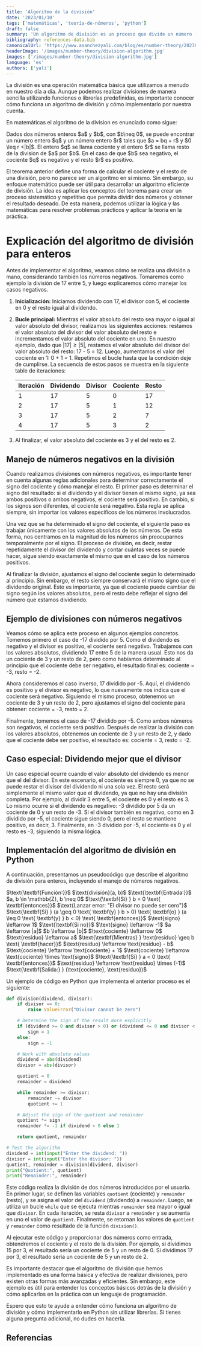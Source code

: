 ```yaml
---
title: 'Algoritmo de la división'
date: '2023/01/10'
tags: ['matemáticas', 'teoría-de-números', 'python']
draft: false
summary: 'Un algoritmo de división es un proceso que divide un número (llamado el dividendo) por otro número (llamado el divisor) y obtiene el cociente y el resto de la división. Se puede implementar un algoritmo de división en Python utilizando un ciclo while y restando el divisor del dividendo en cada iteración. Conocer cómo funciona un algoritmo de división y cómo implementarlo por nuestra cuenta es útil para entender mejor cómo funcionan las divisiones y puede ser útil en situaciones donde no podemos utilizar librerías o funciones predefinidas.'
bibliography: references-data.bib
canonicalUrl: 'https://www.asanchezyali.com/blog/es/number-theory/20230108DivisionAlgorithm'
headerImage: '/images/number-theory/division-algorithm.jpg'
images: ['/images/number-theory/division-algorithm.jpg']
language: 'es'
authors: ['yali']
---
```


La división es una operación matemática básica que utilizamos a menudo en nuestro día a día. Aunque podemos realizar divisiones de manera sencilla utilizando funciones o librerías predefinidas, es importante conocer cómo funciona un algoritmo de división y cómo implementarlo por nuestra cuenta.

En matemáticas el algoritmo de la division es enunciado como sigue:

<MathBox title="Teorema. Algoritmo de la división" variant="theorem"> 
Dados dos números enteros $a$ y $b$, con $b\neq 0$, se puede encontrar un número entero $q$ y un número entero $r$ tales
que $a = bq + r$ y $0 \leq r <|b|$. El entero $q$ se llama cociente y el entero $r$ se llama resto de la division de $a$
por $b$. En el caso de que $b$ sea negativo, el cociente $q$ es negativo y el resto $r$ es positivo.
</MathBox>

El teorema anterior define una forma de calcular el cociente y el resto de una división, pero no parece ser un algoritmo en sí mismo. Sin embargo, su enfoque matemático puede ser útil para desarrollar un algoritmo eficiente de división. La idea es aplicar los conceptos del teorema para crear un proceso sistemático y repetitivo que permita dividir dos números y obtener el resultado deseado. De esta manera, podemos utilizar la lógica y las matemáticas para resolver problemas prácticos y aplicar la teoría en la práctica.

# Explicación del algoritmo de división para enteros

Antes de implementar el algoritmo, veamos cómo se realiza una división a mano, considerando también los números negativos. Tomaremos como ejemplo la división de 17 entre 5, y luego explicaremos cómo manejar los casos negativos.

1. **Inicialización:** Iniciamos dividendo con 17, el divisor con 5, el cociente en 0 y el resto igual al dividendo.
2. **Bucle principal:** Mientras el valor absoluto del resto sea mayor o igual al valor absoluto del divisor, realizamos
   las siguientes acciones: restamos el valor
   absoluto del divisor del valor absoluto del resto e incrementamos el valor absoluto del cociente en uno. En nuestro
   ejemplo, dado que $|17| \geq |5|$, restamos el valor absoluto del divisor del valor absoluto del
   resto: 17 - 5 = 12. Luego, aumentamos el valor del cociente en 1: 0 + 1 = 1. Repetimos el bucle hasta que la
   condición deje de cumplirse. La secuencia de estos pasos se muestra en la siguiente table de iteraciones:

   | Iteración | Dividendo | Divisor | Cociente | Resto |
   | --------- | --------- | ------- | -------- | ----- |
   | 1         | 17        | 5       | 0        | 17    |
   | 2         | 17        | 5       | 1        | 12    |
   | 3         | 17        | 5       | 2        | 7     |
   | 4         | 17        | 5       | 3        | 2     |

3. Al finalizar, el valor absoluto del cociente es 3 y el del resto es 2.

## Manejo de números negativos en la división

Cuando realizamos divisiones con números negativos, es importante tener en cuenta algunas reglas adicionales para
determinar correctamente el signo del cociente y cómo manejar el resto. El primer paso es determinar el signo del
resultado: si el dividendo y el divisor tienen el mismo signo, ya sea ambos positivos o ambos negativos, el cociente
será positivo. En cambio, si los signos son diferentes, el cociente será negativo. Esta regla se aplica siempre, sin
importar los valores específicos de los números involucrados.

Una vez que se ha determinado el signo del cociente, el siguiente paso es trabajar únicamente con los valores absolutos
de los números. De esta forma, nos centramos en la magnitud de los números sin preocuparnos temporalmente por el signo.
El proceso de división, es decir, restar repetidamente el divisor del dividendo y contar cuántas veces se puede hacer,
sigue siendo exactamente el mismo que en el caso de los números positivos.

Al finalizar la división, ajustamos el signo del cociente según lo determinado al principio. Sin embargo, el resto siempre conservará el mismo signo que el dividendo original. Esto es importante, ya que el cociente puede cambiar de signo según los valores absolutos, pero el resto debe reflejar el signo del número que estamos dividiendo.

## Ejemplo de divisiones con números negativos

Veamos cómo se aplica este proceso en algunos ejemplos concretos. Tomemos primero el caso de -17 dividido por 5. Como el dividendo es negativo y el divisor es positivo, el cociente será negativo. Trabajamos con los valores absolutos, dividiendo 17 entre 5 de la manera usual. Esto nos da un cociente de 3 y un resto de 2, pero como habíamos determinado al principio que el cociente debe ser negativo, el resultado final es: cociente = -3, resto = -2.

Ahora consideremos el caso inverso, 17 dividido por -5. Aquí, el dividendo es positivo y el divisor es negativo, lo que nuevamente nos indica que el cociente será negativo. Siguiendo el mismo proceso, obtenemos un cociente de 3 y un resto de 2, pero ajustamos el signo del cociente para obtener: cociente = -3, resto = 2.

Finalmente, tomemos el caso de -17 dividido por -5. Como ambos números son negativos, el cociente será positivo. Después de realizar la división con los valores absolutos, obtenemos un cociente de 3 y un resto de 2, y dado que el cociente debe ser positivo, el resultado es: cociente = 3, resto = -2.

## Caso especial: Dividendo mejor que el divisor

Un caso especial ocurre cuando el valor absoluto del dividendo es menor que el del divisor. En este escenario, el cociente es siempre 0, ya que no se puede restar el divisor del dividendo ni una sola vez. El resto será simplemente el mismo valor que el dividendo, ya que no hay una división completa. Por ejemplo, al dividir 3 entre 5, el cociente es 0 y el resto es 3. Lo mismo ocurre si el dividendo es negativo: -3 dividido por 5 da un cociente de 0 y un resto de -3. Si el divisor también es negativo, como en 3 dividido por -5, el cociente sigue siendo 0, pero el resto se mantiene positivo, es decir, 3. Finalmente, en -3 dividido por -5, el cociente es 0 y el resto es -3, siguiendo la misma lógica.

## Implementación del algoritmo de división en Python

A continuación, presentamos un pseudocódigo que describe el algoritmo de división para enteros, incluyendo el manejo de
números negativos.

<PseudoCode title="Algoritmo 1. División de Enteros">
<PseudoCodeLine showNumber={false} indent={0}>
$\text{\textbf{Función:}}$ $\text{división}(a, b)$
</PseudoCodeLine>
<PseudoCodeLine showNumber={false} indent={0}>
$\text{\textbf{Entrada:}}$ $a, b \in \mathbb{Z}, b \neq 0$
</PseudoCodeLine>
<PseudoCodeLine number={1}>
$\text{\textbf{Si} } b = 0 \text{ \textbf{entonces}}$
</PseudoCodeLine>
<PseudoCodeLine number={2} indent={2}>
$\text{Lanzar error: "El divisor no puede ser cero"}$
</PseudoCodeLine>
<PseudoCodeLine number={3}>
$\text{\textbf{Si} } (a \geq 0 \text{ \textbf{y} } b > 0) \text{ \textbf{o} } (a \leq 0 \text{ \textbf{y} } b < 0) \text{ \textbf{entonces}}$
</PseudoCodeLine>
<PseudoCodeLine number={4} indent={2}>
$\text{signo} \leftarrow 1$
</PseudoCodeLine>
<PseudoCodeLine number={5}>
$\text{\textbf{Si no}}$
</PseudoCodeLine>
<PseudoCodeLine number={6} indent={2}>
$\text{signo} \leftarrow -1$
</PseudoCodeLine>
<PseudoCodeLine number={7}>
$a \leftarrow |a|$
</PseudoCodeLine>
<PseudoCodeLine number={8}>
$b \leftarrow |b|$
</PseudoCodeLine>
<PseudoCodeLine number={9}>
$\text{cociente} \leftarrow 0$
</PseudoCodeLine>
<PseudoCodeLine number={10}>
$\text{residuo} \leftarrow a$
</PseudoCodeLine>
<PseudoCodeLine number={11}>
$\text{\textbf{Mientras} } \text{residuo} \geq b \text{ \textbf{hacer}}$
</PseudoCodeLine>
<PseudoCodeLine number={12} indent={2}>
$\text{residuo} \leftarrow \text{residuo} - b$
</PseudoCodeLine>
<PseudoCodeLine number={13} indent={2}>
$\text{cociente} \leftarrow \text{cociente} + 1$
</PseudoCodeLine>
<PseudoCodeLine number={14}>
$\text{cociente} \leftarrow \text{cociente} \times \text{signo}$
</PseudoCodeLine>
<PseudoCodeLine number={15}>
$\text{\textbf{Si} } a < 0 \text{ \textbf{entonces}}$
</PseudoCodeLine>
<PseudoCodeLine number={16} indent={2}>
$\text{residuo} \leftarrow \text{residuo} \times (-1)$
</PseudoCodeLine>
<PseudoCodeLine showNumber={false} indent={0}>
$\text{\textbf{Salida:} } (\text{cociente}, \text{residuo})$
</PseudoCodeLine>
</PseudoCode>

Un ejemplo de código en Python que implementa el anterior proceso es el siguiente:

```python showLineNumbers
def division(dividend, divisor):
    if divisor == 0:
        raise ValueError("Divisor cannot be zero")

    # Determine the sign of the result more explicitly
    if (dividend >= 0 and divisor > 0) or (dividend <= 0 and divisor < 0):
        sign = 1
    else:
        sign = -1

    # Work with absolute values
    dividend = abs(dividend)
    divisor = abs(divisor)

    quotient = 0
    remainder = dividend

    while remainder >= divisor:
        remainder -= divisor
        quotient += 1

    # Adjust the sign of the quotient and remainder
    quotient *= sign
    remainder *= -1 if dividend < 0 else 1

    return quotient, remainder

# Test the algorithm
dividend = int(input("Enter the dividend: "))
divisor = int(input("Enter the divisor: "))
quotient, remainder = division(dividend, divisor)
print("Quotient:", quotient)
print("Remainder:", remainder)
```

Este código realiza la división de dos números introducidos por el usuario. En primer lugar, se definen las variables `quotient` (cociente) y `remainder` (resto), y se asigna el valor del `dividend` (dividendo) a `remainder`. Luego, se utiliza un bucle `while` que se ejecuta mientras `remainder` sea mayor o igual que `divisor`. En cada iteración, se resta `divisor` a `remainder` y se aumenta en uno el valor de `quotient`. Finalmente, se retornan los valores de `quotient` y `remainder` como resultado de la función `division()`.

Al ejecutar este código y proporcionar dos números como entrada, obtendremos el cociente y el resto de la división. Por ejemplo, si dividimos $15$ por $3$, el resultado sería un cociente de $5$ y un resto de $0$. Si dividimos $17$ por $3$, el resultado sería un cociente de $5$ y un resto de $2$.

Es importante destacar que el algoritmo de división que hemos implementado es una forma básica y efectiva de realizar divisiones, pero existen otras formas más avanzadas y eficientes. Sin embargo, este ejemplo es útil para entender los conceptos básicos detrás de la división y cómo aplicarlos en la práctica con un lenguaje de programación.

Espero que esto te ayude a entender cómo funciona un algoritmo de división y cómo implementarlo en Python sin utilizar librerías. Si tienes alguna pregunta adicional, no dudes en hacerla.

## Referencias

<Reference
  type="image"
  url="https://unsplash.com/photos/_zsL306fDc"
  text="Antoine Dautry - Chart Pencil on system of equations."
/>

<Reference
  type="web"
  url="http://cbt1.edu.mx/Educacion/OC/Matematicas/Recursos/publication.pdf"
  text="Felipe Zaldivar. 2012. Introducción a la teoría de números."
/>
